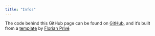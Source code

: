 ```yaml
---
title: "Infos"
---
```




The code behind this GitHub page can be found on [GitHub](https://github.com/RivollierG/RivollierG.github.io), and it's built from a [template](privefl/rmarkdown-website-template) by [Florian Privé](https://privefl.github.io/)
